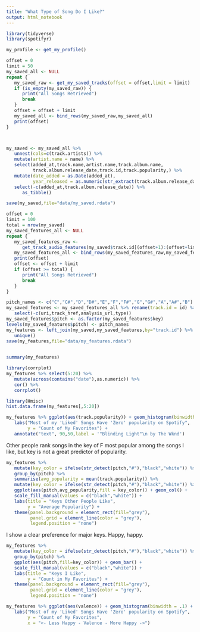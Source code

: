 ```yaml
---
title: "What Type of Song Do I Like?"
output: html_notebook
---
```


```r
library(tidyverse)
library(spotifyr)
```

```r
my_profile <- get_my_profile()

offset = 0
limit = 50
my_saved_all <- NULL
repeat {
   my_saved_raw <- get_my_saved_tracks(offset = offset,limit = limit)
   if (is_empty(my_saved_raw)) {
      print("All Songs Retrieved")
      break
   }
   offset = offset + limit
   my_saved_all <- bind_rows(my_saved_raw,my_saved_all)
   print(offset)
}



my_saved <- my_saved_all %>%
   unnest(cols=c(track.artists)) %>% 
   mutate(artist.name = name) %>% 
   select(added_at,track.name,artist.name,track.album.name,
          track.album.release_date,track.id,track.popularity,) %>% 
   mutate(date_added = as.Date(added_at),
          year_released = as.numeric(str_extract(track.album.release_date,"^\\d{4}"))) %>% 
   select(-c(added_at,track.album.release_date)) %>% 
      as_tibble()

save(my_saved,file="data/my_saved.rdata")
```


```r
offset = 0
limit = 100
total = nrow(my_saved)
my_saved_features_all <- NULL
repeat {
   my_saved_features_raw <-
      get_track_audio_features(my_saved$track.id[(offset+1):(offset+limit)])
   my_saved_features_all <- bind_rows(my_saved_features_raw,my_saved_features_all)
   print(offset)
   offset <- offset + limit
   if (offset >= total) {
      print("All Songs Retrieved")
      break
   }
}

pitch_names <- c("C","C#","D","D#","E","F","F#","G","G#","A","A#","B")
my_saved_features <- my_saved_features_all %>% rename(track.id = id) %>% 
   select(-c(uri,track_href,analysis_url,type))
my_saved_features$pitch <- as.factor(my_saved_features$key)
levels(my_saved_features$pitch) <- pitch_names
my_features <- left_join(my_saved,my_saved_features,by="track.id") %>% 
   unique() 
save(my_features,file="data/my_features.rdata")
   
```

```r
summary(my_features)
```
```r
library(corrplot)
my_features %>% select(5:20) %>% 
   mutate(across(contains("date"),as.numeric)) %>% 
   cor() %>% 
   corrplot()
```

```r
library(Hmisc)
hist.data.frame(my_features[,5:20])
```

```r

my_features %>% ggplot(aes(track.popularity)) + geom_histogram(binwidth = 10) +
   labs("Most of my 'Liked' Songs Have 'Zero' popularity on Spotify",
        y = "Count of My Favorites") + 
   annotate("text", 90,50,label = '"Blinding Light"\n by The Wknd')

```


Other people rank songs in the key of F most popular among the songs I like, but key is not a great predictor of popularity.
```r
my_features %>% 
   mutate(key_color = ifelse(str_detect(pitch,"#"),"black","white")) %>% 
   group_by(pitch) %>% 
   summarise(avg_popularity = mean(track.popularity)) %>% 
   mutate(key_color = ifelse(str_detect(pitch,"#"),"black","white")) %>% 
   ggplot(aes(pitch,avg_popularity,fill = key_color)) + geom_col() +
   scale_fill_manual(values = c("black","white")) +
   labs(title = "Keys Other People Like",
        y = "Average Popularity") + 
   theme(panel.background = element_rect(fill="grey"),
         panel.grid = element_line(color = "grey"),
         legend.position = "none")

```

I show a clear preference for major keys. Happy, happy.
```r
my_features %>% 
   mutate(key_color = ifelse(str_detect(pitch,"#"),"black","white")) %>% 
   group_by(pitch) %>% 
   ggplot(aes(pitch,fill=key_color)) + geom_bar() + 
   scale_fill_manual(values = c("black","white")) +
   labs(title = "Keys I Like",
        y = "Count in My Favorites") + 
   theme(panel.background = element_rect(fill="grey"),
         panel.grid = element_line(color = "grey"),
         legend.position = "none")

```
```r
my_features %>% ggplot(aes(valence)) + geom_histogram(binwidth = .1) +
   labs("Most of my 'Liked' Songs Have 'Zero' popularity on Spotify",
        y = "Count of My Favorites",
        x = "<- Less Happy - Valence - More Happy ->")
```



```r


```

